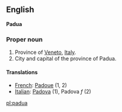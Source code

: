 ==English==
'''Padua'''

===Proper noun===

#Province of [[Veneto]], [[Italy]].
#City and capital of the province of Padua.

====Translations====

*[[French]]: [[Padoue]] (1, 2)
*[[Italian]]: [[Padova]] (1), Padova ''f'' (2)

[[pl:padua]]